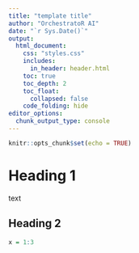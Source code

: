 ```yaml
---
title: "template title"
author: "OrchestratoR AI"
date: "`r Sys.Date()`"
output:
  html_document:
    css: "styles.css"
    includes:
      in_header: header.html
    toc: true
    toc_depth: 2
    toc_float: 
      collapsed: false
    code_folding: hide
editor_options: 
  chunk_output_type: console
---
```


```r
knitr::opts_chunk$set(echo = TRUE)
```

# Heading 1

text 

## Heading 2

```r
x = 1:3
```